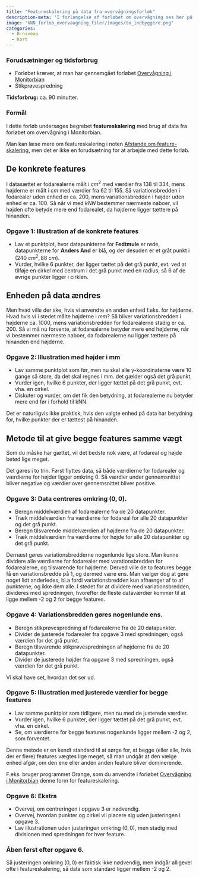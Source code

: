 ```yaml
---
title: "Featureskalering på data fra overvågningsforløb"
description-meta: 'I forlængelse af forløbet om overvågning ses her på begrebet featureskalering.'
image: "kNN_forlob_overvaagning_filer/images/to_indbyggere.png"
categories:
  - B-niveau
  - Kort
---
```


::: {.callout-caution collapse="true" appearance="minimal"}
### Forudsætninger og tidsforbrug

+ Forløbet kræver, at man har gennemgået forløbet [Overvågning i Monitorbian](kNN_forlob_overvaagning.qmd)
+ Stikprøvespredning


**Tidsforbrug:** ca. 90 minutter.

:::

::: {.purpose}

### Formål

I dette forløb undersøges begrebet **featureskalering** med brug af data fra forløbet om overvågning i Monitorbian.

Man kan læse mere om featureskalering i noten [Afstande om feature-skalering](../materialer/afstande/afstand.qmd){target="_blank"}, men det er ikke en forudsætning for at arbejde med dette forløb.

:::

## De konkrete features

I datasættet er fodarealerne målt i $cm^2$ med værdier fra 138 til 334, mens højderne er målt i $cm$ med værdier fra 62 til 155. Så variationsbredden i fodarealer uden enhed er ca. 200, mens variationsbredden i højder uden enhed er ca. 100. Så når vi med $kNN$ bestemmer nærmeste naboer, vil højden ofte betyde mere end fodarealet, da højderne ligger tættere på hinanden. 

::: {.callout-note collapse="false" appearance="minimal"}
### Opgave 1: Illustration af de konkrete features

* Lav et punktplot, hvor datapunkterne for **Fedtmule** er røde, datapunkterne for **Anders And** er blå, og der desuden er et gråt punkt i $(240 \ cm^2, 88 \  cm)$.
* Vurder, hvilke $6$ punkter, der ligger tættet på det grå punkt, evt. ved at tilføje en cirkel med centrum i det grå punkt med en radius, så $6$ af de øvrige punkter ligger i cirklen.

:::

## Enheden på data ændres

Men hvad ville der ske, hvis vi anvendte en anden enhed f.eks. for højderne. Hvad hvis vi i stedet målte højderne i $mm$? Så bliver variationsbredden i højderne ca. $1000$, mens variationsbredden for fodarealerne stadig er ca. $200$. Så vi må nu forvente, at fodarealerne betyder mere end højderne, når vi bestemmer nærmeste naboer, da fodarealerne nu ligger tættere på hinanden end højderne.

::: {.callout-note collapse="false" appearance="minimal"}
### Opgave 2: Illustration med højder i mm

* Lav samme punktplot som før, men nu skal alle y-koordinaterne være 10 gange så store, da det skal regnes i mm. det gælder også det grå punkt.
* Vurder igen, hvilke $6$ punkter, der ligger tættet på det grå punkt, evt. vha. en cirkel.
* Diskuter og vurder, om det fik den betydning, at fodarealerne nu betyder mere end før i forhold til kNN.

:::

Det er naturligvis ikke praktisk, hvis den valgte enhed på data har betydning for, hvilke punkter der er tættest på hinanden.


## Metode til at give begge features samme vægt

Som du måske har gættet, vil det bedste nok være, at fodareal og højde betød lige meget.

Det gøres i to trin. Først flyttes data, så både værdierne for fodarealer og værdierne for højder ligger omkring $0$. Så værdier under gennemsnittet bliver negative og værdier over gennemsnittet bliver positive.

::: {.callout-note collapse="false" appearance="minimal"}
### Opgave 3: Data centreres omkring $(0, 0)$.

* Beregn middelværdien af fodarealerne fra de 20 datapunkter.
* Træk middelværdien fra værdierne for fodareal for alle 20 datapunkter og det grå punkt.
* Beregn tilsvarende middelværdien af højderne fra de 20 datapunkter.
* Træk middelværdien fra værdierne for højde for alle 20 datapunkter og det grå punkt.

:::

Dernæst gøres variationsbredderne nogenlunde lige store. Man kunne dividere alle værdierne for fodarealer med varationsbredden for fodarealerne, og tilsvarende for højderne. Derved ville de to features begge få en variationsbredde på $1$, og dermed være ens. Man vælger dog at gøre noget lidt anderledes, bl.a fordi variationsbredden kun afhænger af to af punkterne, og ikke dem alle. I stedet for at dividere med variationsbredden, divideres med spredningen, hvorefter de fleste dataværdier kommer til at ligge mellem -2 og 2 for begge features.

::: {.callout-note collapse="false" appearance="minimal"}
### Opgave 4: Variationsbredden gøres nogenlunde ens.

* Beregn stikprøvespredning af fodarealerne fra de 20 datapunkter.
* Divider de justerede fodarealer fra opgave 3 med spredningen, også værdien for det grå punkt.
* Beregn tilsvarende stikprøvespredningen af højderne fra de 20 datapunkter.
* Divider de justerede højder fra opgave 3 med spredningen, også værdien for det grå punkt.

:::

Vi skal have set, hvordan det ser ud.

::: {.callout-note collapse="false" appearance="minimal"}
### Opgave 5: Illustration med justerede værdier for begge features

* Lav samme punktplot som tidligere, men nu med de justerede værdier.
* Vurder igen, hvilke $6$ punkter, der ligger tættet på det grå punkt, evt. vha. en cirkel.
* Se, om værdierne for begge features nogenlunde ligger mellem -2 og 2, som forventet.
:::

Denne metode er en kendt standard til at sørge for, at begge (eller alle, hvis der er flere) features vægtes lige meget, så man undgår at den vælge enhed afgør, om den ene eller anden anden feature bliver dominerende.

F.eks. bruger programmet Orange, som du anvendte i forløbet [Overvågning i Monitorbian](kNN_forlob_overvaagning.qmd) denne form for featureskalering.

::: {.callout-note collapse="false" appearance="minimal"}
### Opgave 6: Ekstra

* Overvej, om centreringen i opgave 3 er nødvendig.
* Overvej, hvordan punkter og cirkel vil placere sig uden justeringen i opgave 3.
* Lav illustrationen uden justeringen omkring $(0,0)$, men stadig med divisionen med spredningen for hver feature.
:::

::: {.callout-note collapse="true" appearance="minimal"}
### Åben først efter opgave 6.
Så justeringen omkring $(0,0)$ er faktisk ikke nødvendig, men indgår alligevel ofte i featureskalering, så data som standard ligger mellem -2 og 2.
:::


